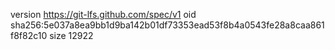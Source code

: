 version https://git-lfs.github.com/spec/v1
oid sha256:5e037a8ea9bb1d9ba142b01df73353ead53f8b4a0543fe28a8caa861f8f82c10
size 12922
